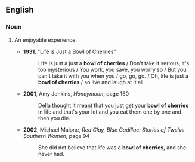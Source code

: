 ==English==

===Noun===
{{en-noun|head=[[bowl]] [[of]] [[cherries]]|bowls of cherries}}

# {{context|idiomatic|lang=en}} An enjoyable experience.
#* '''1931''', "Life is Just a Bowl of Cherries"
#*: Life is just a just a '''bowl of cherries''' / Don't take it serious, it's too mysterious / You work, you save, you worry so / But you can't take it with you when you / go, go, go. / Oh, life is just a '''bowl of cherries''' / so live and laugh at it all.
#* '''2001''', Amy Jenkins, ''Honeymoon'', page 160
#*: Della thought it meant that you just get your '''bowl of cherries''' in life and that's your lot and you eat them one by one and then you die.
#* '''2002''', Michael Malone, ''Red Clay, Blue Cadillac: Stories of Twelve Southern Women'', page 94
#*: She did not believe that life was a '''bowl of cherries''', and she never had.